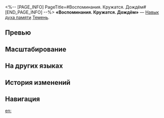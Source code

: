 <%-- [PAGE_INFO]
PageTitle=#Воспоминания. Кружатся. Дождём#
[END_PAGE_INFO] --%>
{{Навык Инфобокс
|Название         = Воспоминания. Кружатся. Дождём
|Изображение      = Навык Воспоминания. Кружатся. Дождём.png
|Персонаж         = Темень
|Тип              = Навык духа памяти
|Тэг              = Одиночная атака
|УронСтойк        = 10
|ЭнергияГен       = 20
|Энергия          = 
|Длительность     = 
|Описание         = Использование этого умения выбирает цель автоматически, отдавая предпочтение цели, поражённой атакой Темени в предыдущий раз. Наносит одному противнику ледяной урон, равный {{Цвет|Выделенный|25%—55%}} от макс. НР Тьмуши. Каждые имеющиеся у Темени 4 ед. заряда Мемория позволяют дополнительно нанести ледяной урон, равный {{Цвет|Выделенный|5%—11%}} от макс. НР Тьмуши. После использования умения Темень получает 1 ед. заряда Мемория.
|Свойство1        = 
|Масштабирование1 = 
}}
'''«Воспоминания. Кружатся. Дождём»''' — [[Навык духа памяти]] [[Темень]].

==Превью==
{{Превью
|Файл = Воспоминания. Кружатся. Дождём Превью
}}

==Масштабирование==
{{Масштабирование навыка|тип=Навык духа памяти
|25%;30%;35%;40%;45%;50%;55%;60%;65%;70%
|5%;6%;7%;8%;9%;10%;11%;12%;13%;14%
}}

==На других языках==
{{На других языках
|en   = Remembrance, Whirling, Like Rain
|zhs  = 追忆，蹁跹，如雨
|zht  = 追憶，蹁躚，如雨
|ja   = {{Rubi|雨|あめ}}のように{{Rubi|降|ふ}}る{{Rubi|記憶|きおく}}
|ko   = 비처럼 살랑이는 추억
|es   = Recuerdos que caen como la lluvia
|fr   = Pluie de souvenirs
|ru   = Воспоминания. Кружатся. Дождём
|th   = Remembrance, Whirling, Like Rain
|vi   = Hồi Ức, Bồng Bềnh, Như Mưa
|de   = Regenartige Rückerinnerung, tanzend
|id   = Remembrance, Whirling, Like Rain
|pt   = Recordação a Girar Feito Chuva
}}

==История изменений==
{{История изменений|3.6}}

==Навигация==
{{Навык Навбокс|Темень}}

[[en:]]